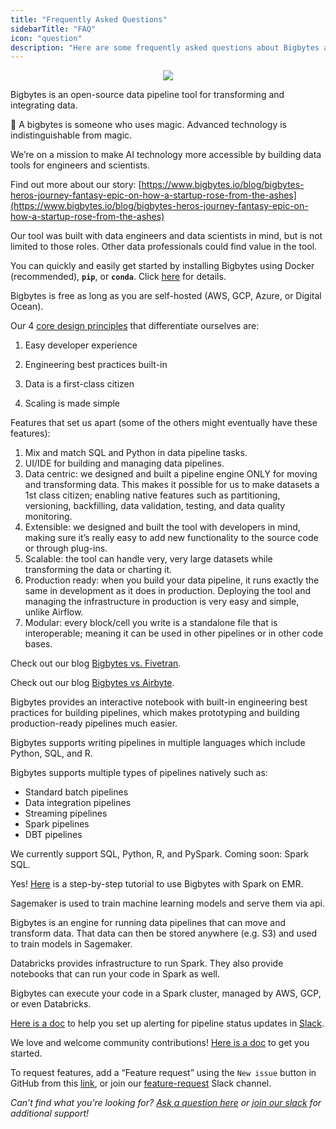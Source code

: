 ```yaml
---
title: "Frequently Asked Questions"
sidebarTitle: "FAQ"
icon: "question"
description: "Here are some frequently asked questions about Bigbytes and our best answers."
---
```

<div align="center">
<img src="https://github.com/digitranslab/assets/blob/main/notion-faq.png?raw=True"/>
</div>

<AccordionGroup>

<Accordion title ="What is Bigbytes?">

Bigbytes is an open-source data pipeline tool for transforming and integrating data.

🧙 A bigbytes is someone who uses magic. Advanced technology is indistinguishable from magic.

We’re on a mission to make AI technology more accessible by building data tools for engineers and scientists.

Find out more about our story: [https://www.bigbytes.io/blog/bigbytes-heros-journey-fantasy-epic-on-how-a-startup-rose-from-the-ashes](https://www.bigbytes.io/blog/bigbytes-heros-journey-fantasy-epic-on-how-a-startup-rose-from-the-ashes)

</Accordion>

<Accordion title ="Who is the ideal user for this tool?">

Our tool was built with data engineers and data scientists in mind, but is not limited to those roles. Other data professionals could find value in the tool.

</Accordion>

<Accordion title ="How difficult is Bigbytes to setup?">

You can quickly and easily get started by installing Bigbytes using Docker (recommended), **`pip`**, or **`conda`**. Click [here](https://docs.bigbytes.io/introduction/overview#quick-start) for details.

</Accordion>

<Accordion title ="How much does Bigbytes cost?">

Bigbytes is free as long as you are self-hosted (AWS, GCP, Azure, or Digital Ocean).

</Accordion>

<Accordion title ="How is Bigbytes’s data pipeline engine software different from Airflow, Dagster, etc?">

Our 4 [core design principles](/design/core-design-principles) that differentiate ourselves are:

1. Easy developer experience

2. Engineering best practices built-in

3. Data is a first-class citizen

4. Scaling is made simple

Features that set us apart (some of the others might eventually have these features):

1. Mix and match SQL and Python in data pipeline tasks.
2. UI/IDE for building and managing data pipelines.
3. Data centric: we designed and built a pipeline engine ONLY for moving and transforming data. This makes it possible for us to make datasets a 1st class citizen; enabling native features such as partitioning, versioning, backfilling, data validation, testing, and data quality monitoring.
4. Extensible: we designed and built the tool with developers in mind, making sure it’s really easy to add new functionality to the source code or through plug-ins.
5. Scalable: the tool can handle very, very large datasets while transforming the data or charting it.
6. Production ready: when you build your data pipeline, it runs exactly the same in development as it does in production. Deploying the tool and managing the infrastructure in production is very easy and simple, unlike Airflow.
7. Modular: every block/cell you write is a standalone file that is interoperable; meaning it can be used in other pipelines or in other code bases.

</Accordion>

<Accordion title ="What’s the difference between Bigbytes and Fivetran?">

Check out our blog [Bigbytes vs. Fivetran](https://www.bigbytes.io/blog/bigbytes-vs-fivetran).

</Accordion>

<Accordion title ="What’s the difference between Bigbytes and Airbyte?">

Check out our blog [Bigbytes vs Airbyte](https://www.bigbytes.io/blog/bigbytes-vs-airbyte).

</Accordion>

<Accordion title ="What’s the difference between Bigbytes and Prefect?">

Bigbytes provides an interactive notebook with built-in engineering best practices for building pipelines, which makes prototyping and building production-ready pipelines much easier.

Bigbytes supports writing pipelines in multiple languages which include Python, SQL, and R.

Bigbytes supports multiple types of pipelines natively such as:

- Standard batch pipelines
- Data integration pipelines
- Streaming pipelines
- Spark pipelines
- DBT pipelines

</Accordion>

<Accordion title ="What languages does Bigbytes support?">

We currently support SQL, Python, R, and PySpark. Coming soon: Spark SQL.

</Accordion>

<Accordion title ="Does Bigbytes integrate with Spark?">

Yes! [Here](https://docs.bigbytes.io/integrations/spark-pyspark) is a step-by-step tutorial to use Bigbytes with Spark on EMR.

</Accordion>

<Accordion title ="What’s the difference between Bigbytes and Sagemaker?">

Sagemaker is used to train machine learning models and serve them via api.

Bigbytes is an engine for running data pipelines that can move and transform data. That data can then be stored anywhere (e.g. S3) and used to train models in Sagemaker.

</Accordion>

<Accordion title ="What’s the difference between Bigbytes and Databricks?">

Databricks provides infrastructure to run Spark. They also provide notebooks that can run your code in Spark as well.

Bigbytes can execute your code in a Spark cluster, managed by AWS, GCP, or even Databricks.

</Accordion>

<Accordion title ="How do I send pipeline notifications to Slack?">

[Here is a doc](/integrations/observability/alerting-slack) to help you set up alerting for pipeline status updates in [Slack](https://www.bigbytes.io/chat).

</Accordion>

<Accordion title ="How can I contribute or request features?">

We love and welcome community contributions! [Here is a doc](/contributing/overview) to get you started.

To request features, add a “Feature request” using the `New issue` button in GitHub from this [link](https://github.com/digitranslab/bigbytes/issues), or join our [feature-request](https://www.bigbytes.io/chat) Slack channel.

</Accordion>
</AccordionGroup>

*Can’t find what you’re looking for? [Ask a question here](https://github.com/digitranslab/bigbytes/discussions/categories/q-a) or [join our slack](https://bigbytes.io/chat) for additional support!*